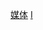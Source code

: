 {{Catnav|頁面分類|地理|国家|按國家分類|各國媒體}}
{{Catnav|頁面分類|地理|国家|亚洲国家|伊朗}}
{{Catnav|頁面分類|各種主題的頁面分類|按國家分類|各國媒體}}

[[Category:伊朗文化|媒体]]
[[Category:亚洲各国媒体|I]]